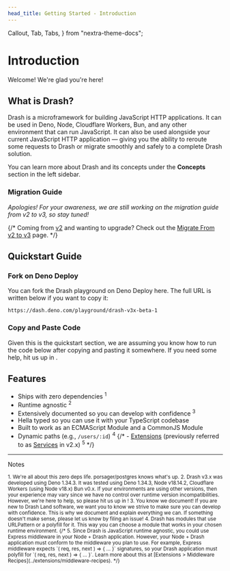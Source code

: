 ```yaml
---
head_title: Getting Started - Introduction
---
```


  Callout,
  Tab,
  Tabs,
} from "nextra-theme-docs";

# Introduction

Welcome! We're glad you're here!

## What is Drash?

Drash is a microframework for building JavaScript HTTP applications. It can be used in Deno, Node, Cloudflare Workers, Bun, and any other environment that can run JavaScript. It can also be used alongside your current JavaScript HTTP application &mdash; giving you the ability to reroute some requests to Drash or migrate smoothly and safely to a complete Drash solution.

You can learn more about Drash and its concepts under the __Concepts__ section in the left sidebar.

### Migration Guide

_Apologies! For your awareness, we are still working on the migration guide from v2 to v3, so stay tuned!_

{/* Coming from [v2](https://drash.land/drash/v2.x) and wanting to upgrade? Check out the [Migrate From v2 to v3](/drash-v3.x/getting-started/migrate-from-v2-to-v3) page. */}

## Quickstart Guide

### Fork on Deno Deploy

You can fork the Drash playground on Deno Deploy <LinkExternal href="https://dash.deno.com/playground/drash-v3x-beta-1">here</LinkExternal>. The full URL is written below if you want to copy it:

```text copy
https://dash.deno.com/playground/drash-v3x-beta-1
```

### Copy and Paste Code

Given this is the quickstart section, we are assuming you know how to run the code below after copying and pasting it somewhere. If you need some help, hit us up in <LinkExternalDiscord />.

<QuickstartRequestChain />

## Features

- Ships with zero dependencies <sup>1</sup>
- Runtime agnostic <sup>2</sup>
- Extensively documented so you can develop with confidence <sup>3</sup>
- Hella typed so you can use it with your TypeScript codebase
- Built to work as an <LinkExternal href="https://developer.mozilla.org/en-US/docs/Web/JavaScript/Guide/Modules">ECMAScript Module</LinkExternal> and a <LinkExternal href="https://nodejs.org/modules.html">CommonJS Module</LinkExternal>
- Dynamic paths (e.g., `/users/:id`) <sup>4</sup>
{/* - [Extensions](../extensions) (previously referred to as [Services](/drash/v2.x/tutorials/services/basics) in v2.x) <sup>5</sup> */}

---

Notes

<small>
  1. We're all about this zero deps life. <LinkExternal href="https://github.com/porsager/postgres">porsager/postgres</LinkExternal> knows what's up.
  2. Drash v3.x was developed using Deno 1.34.3. It was tested using Deno 1.34.3, Node v18.14.2, Cloudflare Workers (using Node v18.x) Bun v0.x. If your environments are using other versions, then your experience may vary since we have no control over runtime version incompatibilities. However, we're here to help, so please hit us up in <LinkExternalDiscord />!
  3. You know we document! If you are new to Drash Land software, we want you to know we strive to make sure you can develop with confidence. This is why we document and explain everything we can. If something doesn't make sense, please let us know by <LinkExternal href="https://github.com/drashland/website-v2/issues/new/choose">filing an issue</LinkExternal>!
  4. Drash has modules that use <CodeLinkExternal href="https://developer.mozilla.org/en-US/docs/Web/API/URLPattern">URLPattern</CodeLinkExternal> or a polyfill for it. This way you can choose a module that works in your chosen runtime environment.
  {/* 5. Since Drash is JavaScript runtime agnostic, you could use <LinkExternal href="https://expressjs.com/en/guide/using-middleware.html">Express middleware</LinkExternal> in your Node + Drash application. However, your Node + Drash application must conform to the middleware you plan to use. For example, Express middleware expects `( req, res, next ) => { ... }` signatures, so your Drash application must polyfill for `( req, res, next ) => { ... }`. Learn more about this at [Extensions > Middleware Recipes](../extensions/middleware-recipes). */}
</small>
